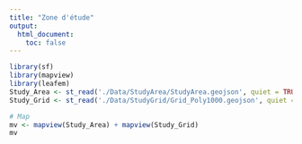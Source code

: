 ```yaml
---
title: "Zone d'étude"
output:
  html_document:
    toc: false
---
```


<style type="text/css">
.main-container {
  max-width: 1800px;
  margin-left: auto;
  margin-right: auto;
}
</style>

```r
library(sf)
library(mapview)
library(leafem)
Study_Area <- st_read('./Data/StudyArea/StudyArea.geojson', quiet = TRUE)
Study_Grid <- st_read('./Data/StudyGrid/Grid_Poly1000.geojson', quiet = TRUE)

# Map
mv <- mapview(Study_Area) + mapview(Study_Grid)
mv
```
